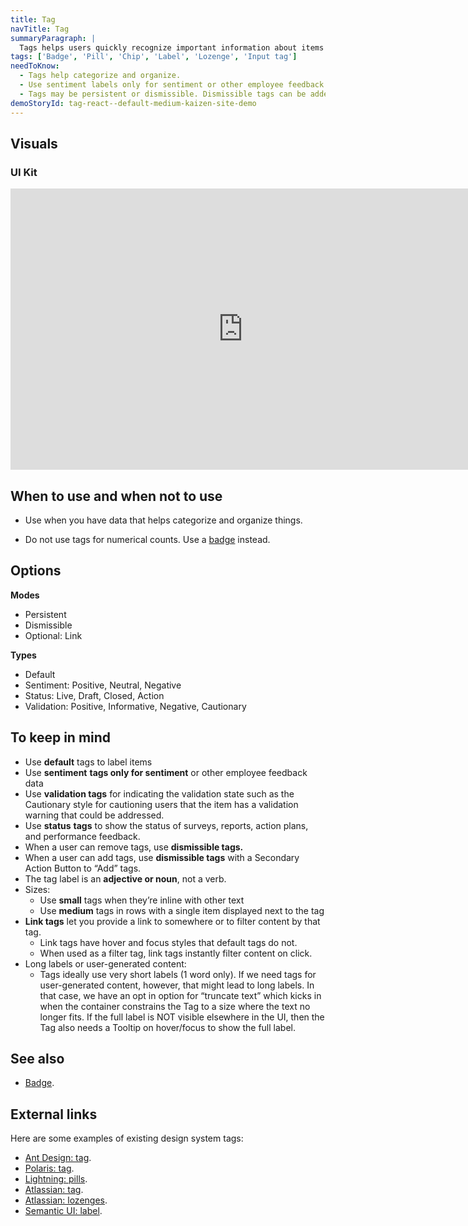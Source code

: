 ```yaml
---
title: Tag
navTitle: Tag
summaryParagraph: |
  Tags helps users quickly recognize important information about items that organize and categorize them. They visually label items with small amounts of information or the item’s status, usually with keywords that help organize and categorize the items.
tags: ['Badge', 'Pill', 'Chip', 'Label', 'Lozenge', 'Input tag']
needToKnow:
  - Tags help categorize and organize.
  - Use sentiment labels only for sentiment or other employee feedback data.
  - Tags may be persistent or dismissible. Dismissible tags can be added or removed by users.
demoStoryId: tag-react--default-medium-kaizen-site-demo
---
```



## Visuals

### UI Kit

<iframe style="border: none;" width="744" height="450" src="https://www.figma.com/embed?embed_host=share&url=https%3A%2F%2Fwww.figma.com%2Ffile%2Fe3TyAOZKfLg9cA01Iy1Mgm%2FKaizen-Site-embed%3Fnode-id%3D1412%253A930" allowfullscreen></iframe>

## When to use and when not to use

<DosAndDonts>
<Do>

- Use when you have data that helps categorize and organize things.

</Do>
<Dont>

- Do not use tags for numerical counts. Use a [badge](/components/badge) instead.

</Dont>
</DosAndDonts>

## Options

**Modes**

*   Persistent
*   Dismissible
*   Optional: Link

**Types**

*   Default
*   Sentiment: Positive, Neutral, Negative
*   Status: Live, Draft, Closed, Action
*   Validation: Positive, Informative, Negative, Cautionary

## To keep in mind

*   Use **default** tags to label items
*   Use **sentiment** **tags only for sentiment** or other employee feedback data
*   Use **validation tags** for indicating the validation state such as the Cautionary style for cautioning users that the item has a validation warning that could be addressed.
*   Use **status** **tags** to show the status of surveys, reports, action plans, and performance feedback.
*   When a user can remove tags, use **dismissible tags.**
*   When a user can add tags, use **dismissible tags** with a Secondary Action Button to “Add” tags.
*   The tag label is an **adjective or noun**, not a verb.
*   Sizes:
    *   Use **small** tags when they’re inline with other text
    *   Use **medium** tags in rows with a single item displayed next to the tag
*   **Link tags** let you provide a link to somewhere or to filter content by that tag.
    *   Link tags have hover and focus styles that default tags do not.
    *   When used as a filter tag, link tags instantly filter content on click.
*   Long labels or user-generated content:
    *   Tags ideally use very short labels (1 word only). If we need tags for user-generated content, however, that might lead to long labels. In that case, we have an opt in option for “truncate text” which kicks in when the container constrains the Tag to a size where the text no longer fits. If the full label is NOT visible elsewhere in the UI, then the Tag also needs a Tooltip on hover/focus to show the full label.

## See also

* [Badge](/components/badge).


## External links

Here are some examples of existing design system tags:

- [Ant Design: tag](https://ant.design/components/tag/).
- [Polaris: tag](https://polaris.shopify.com/components/forms/tag#navigation).
- [Lightning: pills](https://www.lightningdesignsystem.com/components/pills/).
- [Atlassian: tag](https://atlassian.design/guidelines/product/components/tags).
- [Atlassian: lozenges](https://atlassian.design/guidelines/product/components/lozenges).
- [Semantic UI: label](https://semantic-ui.com/elements/label.html).

